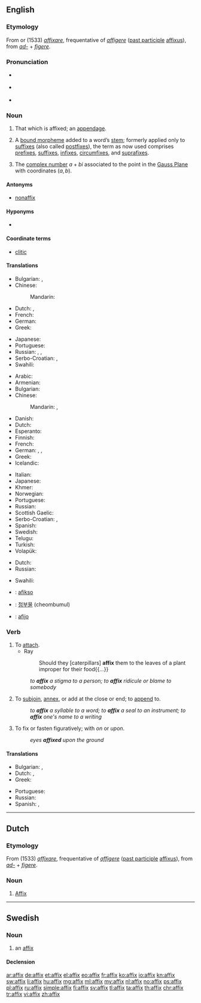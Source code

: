 {{also|Affix}}
==English==

{{wikipedia}}

===Etymology===
From {{etyl|fro|en}} {{term|affixer|lang=fro}} or {{etyl|ML.|en}} (1533) ''[[affixare]]'', frequentative of {{etyl|la|en}} ''[[affigere]]'' ([[past participle]] [[affixus]]), from ''[[ad-]]'' + ''[[figere]]''.

===Pronunciation===
* {{a|noun}} {{IPA|/ˈæfɪks/}}
* {{a|verb}} {{IPA|/əˈfɪks/}}
* {{rhymes|ɪks}}

===Noun===
{{en-noun|es}}

# That which is affixed; an [[appendage]].
# {{context|linguistic morphology|lang=en}} A [[bound morpheme]] added to a word’s [[stem]]; formerly applied only to [[suffix]]es (also called [[postfix]]es), the term as now used comprises [[prefix]]es, [[suffix]]es, [[infix]]es, [[circumfix]]es, and [[suprafix]]es.
# {{context|mathematics|lang=en}} The [[complex number]] <math>a+bi</math> associated to the point in the [[Gauss Plane]] with coordinates <math>(a,b)</math>.

====Antonyms====
* {{sense|linguistics: bound morpheme added to a word’s stem}} [[nonaffix]]

====Hyponyms====
* {{affixes}}

====Coordinate terms====
* [[clitic]]

====Translations====
{{trans-top|that which is affixed}}
* Bulgarian: {{t+|bg|прибавка}},  {{t+|bg|придатък}}
* Chinese:
*: Mandarin: {{t|cmn|附加物|tr=fùjiāwù|sc=Hani}}
* Dutch: {{t+|nl|affix|n}}, {{t+|nl|aanhangsel|n}}
* French: {{t+|fr|affixe|f}}
* German: {{t+|de|Affix|n}}
* Greek: {{t+|el|προσθήκη|f}}
{{trans-mid}}
* Japanese: {{t-|ja|付属物|tr=ふぞくぶつ, fuzokubutsu|sc=Jpan}}
* Portuguese: {{t+|pt|afixo|m}}
* Russian: {{t+|ru|добавление|n|tr=dobavlénije}}, {{t+|ru|дополнение|n|tr=dopolnénije}}, {{t+|ru|придаток|n|tr=pridátok}}
* Serbo-Croatian: {{t-|sh|додатак|m}}, {{t-|sh|dodatak|m}}
* Swahili: {{t+|sw|kiambishi}}
{{trans-bottom}}

{{trans-top|linguistics: a bound morpheme added to a word’s stem}}
* Arabic: {{t-|ar|أفكس|tr=ʾafiks}}
* Armenian: {{t-|hy|ածանց|tr=açanc’}}
* Bulgarian: {{t+|bg|наставка}}
* Chinese:
*: Mandarin: {{t|cmn|詞綴|sc=Hani}}, {{t|cmn|词缀|tr=cízhuì|sc=Hani}}
* Danish: {{t-|da|affiks}}
* Dutch: {{t+|nl|affix|n}}
* Esperanto: {{t-|eo|afikso}}
* Finnish: {{t+|fi|affiksi}}
* French: {{t+|fr|affixe|f}}
* German: {{t+|de|Affix|n}}, {{t-|de|Ableitungssilbe|f}}, {{t-|de|Zusatzsilbe|f}}
* Greek: {{t+|el|πρόσφυμα|n|tr=prósfima|sc=Grek}}
* Icelandic: {{t-|is|aðskeyti}}
{{trans-mid}}
* Italian: {{t+|it|confisso|m}}
* Japanese: {{t+|ja|接辞|tr=せつじ, setsuji}}
* Khmer: {{t|km|ផ្នត់|tr=phnott|sc=Khmr}}
* Norwegian: {{t+|no|affiks}}
* Portuguese: {{t+|pt|afixo|m}}
* Russian: {{t+|ru|аффикс|m|tr=áffiks}}
* Scottish Gaelic: {{t-|gd|leasachan|m}}
* Serbo-Croatian: {{t-|sh|афикс|m}}, {{t-|sh|afiks|m}}
* Spanish: {{t+|es|afijo}}
* Swedish: {{t+|sv|affix|n}}
* Telugu: {{t+|te|ప్రత్యయము}}
* Turkish: {{t+|tr|ek}}
* Volapük: {{t+|vo|yümot}}
{{trans-bottom}}

{{trans-top|mathematics: the complex number associated to a point}}
* Dutch: {{t+|nl|affix|n}}
* Russian: {{t+|ru|аффикс|m|tr=áffiks}}
{{trans-mid}}
* Swahili: {{t+|sw|kiambishi}}
{{trans-bottom}}

{{checktrans-top}}
* {{ttbc|eo}}: [[afikso]]
{{trans-mid}}
* {{ttbc|ko}}: [[첨부물]] (cheombumul)
* {{ttbc|es}}: [[afijo]] {{m}}
{{trans-bottom}}

===Verb===
{{en-verb|affix|es}}

# To [[attach]].
#* Ray
#*: Should they [caterpillars] '''affix''' them to the leaves of a plant improper for their food{{...}}
#: ''to '''affix''' a stigma to a person; to '''affix''' ridicule or blame to somebody''
# To [[subjoin]], [[annex]], or add at the close or end; to [[append]] to.
#: ''to '''affix''' a syllable to a word; to '''affix''' a seal to an instrument; to '''affix''' one's name to a writing''
# To fix or fasten figuratively; with ''on'' or ''upon''.
#: ''eyes '''affixed''' upon the ground''
#: {{rfquotek|Spenser}}

====Translations====
{{trans-top|to attach}}
* Bulgarian: {{t+|bg|прикрепям}},  {{t+|bg|закрепвам}}
* Dutch: {{t+|nl|vastmaken}} {{t+|nl|aan}}, {{t+|nl|aanhangen}}
* Greek: {{t+|el|κολλώ}}
{{trans-mid}}
* Portuguese: {{t+|pt|afixar}}
* Russian: {{t+|ru|прикреплять}}
* Spanish: {{t+|es|fijar}}, {{t+|es|pegar}}
{{trans-bottom}}

----

==Dutch==

===Etymology===
From {{etyl|ML.|nl}} (1533) ''[[affixare]]'', frequentative of {{etyl|la|nl}} ''[[affigere]]'' ([[past participle]] [[affixus]]), from ''[[ad-]]'' + ''[[figere]]''.

===Noun===
{{nl-noun|n|affixen|affixje}}

# [[#English|Affix]] {{gloss|linguistics and mathematics}}

----

==Swedish==

===Noun===
{{sv-noun|n}}

# an [[#English|affix]]

====Declension====
{{sv-noun-n-zero|genitive=}}

[[ar:affix]]
[[de:affix]]
[[et:affix]]
[[el:affix]]
[[eo:affix]]
[[fr:affix]]
[[ko:affix]]
[[io:affix]]
[[kn:affix]]
[[sw:affix]]
[[li:affix]]
[[hu:affix]]
[[mg:affix]]
[[ml:affix]]
[[my:affix]]
[[nl:affix]]
[[no:affix]]
[[ps:affix]]
[[pl:affix]]
[[ru:affix]]
[[simple:affix]]
[[fi:affix]]
[[sv:affix]]
[[tl:affix]]
[[ta:affix]]
[[th:affix]]
[[chr:affix]]
[[tr:affix]]
[[vi:affix]]
[[zh:affix]]